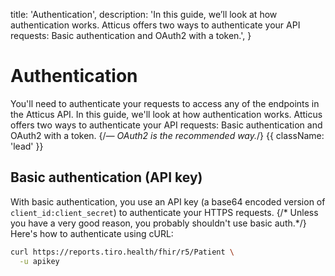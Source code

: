  title: 'Authentication',
  description:
    'In this guide, we’ll look at how authentication works. Atticus offers two ways to authenticate your API requests: Basic authentication and OAuth2 with a token.',
}

# Authentication

You'll need to authenticate your requests to access any of the endpoints in the Atticus API. In this guide, we'll look at how authentication works. Atticus offers two ways to authenticate your API requests: Basic authentication and OAuth2 with a token. {/*— OAuth2 is the recommended way.*/} {{ className: 'lead' }}

## Basic authentication (API key)

With basic authentication, you use an API key (a base64 encoded version of `client_id:client_secret`) to authenticate your HTTPS requests. {/* Unless you have a very good reason, you probably shouldn't use basic auth.*/}
Here's how to authenticate using cURL:

```bash {{ title: 'Example request with basic auth' }}
curl https://reports.tiro.health/fhir/r5/Patient \
  -u apikey
```
